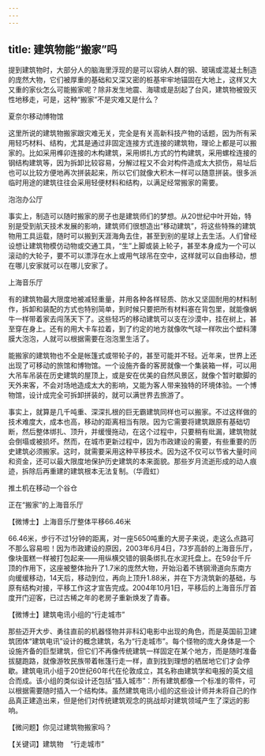```yaml
---
---
---
```

title: 建筑物能“搬家”吗
---




提到建筑物时，大部分人的脑海里浮现的是可以容纳人群的钢、玻璃或混凝土制造的庞然大物，它们被厚重的基础和又深又密的桩基牢牢地锚固在大地上，这样又大又重的家伙怎么可能搬家呢？除非发生地震、海啸或是刮起了台风，建筑物被毁灭性地移走，可是，这种“搬家”不是灾难又是什么？

夏奈尔移动博物馆



这里所说的建筑物搬家跟灾难无关，完全是有关高新科技产物的话题，因为所有采用轻巧材料、结构，尤其是通过非固定连接方式连接的建筑物，理论上都是可以搬家的。比如采用榫卯连接的木构建筑，采用绑扎方式的竹构建筑，采用螺栓连接的钢结构建筑等，因为拆卸比较容易，分解过程又不会对构件造成太大损伤，易址后也可以比较方便地再次拼装起来，所以它们就像大积木一样可以随意拼装。很多派临时用途的建筑往往会采用轻便材料和结构，以满足经常搬家的需要。

泡泡办公厅



事实上，制造可以随时搬家的房子也是建筑师们的梦想。从20世纪中叶开始，特别是受到航天技术发展的影响，建筑师们很想造出“移动建筑”，将这些特殊的建筑物用工具运载，随时可以搬到天涯海角去住，甚至到别的星球上去生活。人们曾经设想让建筑物模仿动物或交通工具，“生”上脚或装上轮子，甚至本身成为一个可以滚动的大轮子，要不可以漂浮在水上或用气球吊在空中，这样就可以自由移动，想在哪儿安家就可以在哪儿安家了。

上海音乐厅



有的建筑物最大限度地被减轻重量，并用各种各样轻质、防水又坚固耐用的材料制作，拆卸和装配的方式也特别简单，到时候只要把所有材料塞在背包里，就能像蜗牛一样带着家去闯荡天下了。这些轻巧的移动建筑可以支在沙漠中，挂在树上，甚至穿在身上。还有的用大卡车拉着，到了约定的地方就像吹气球一样吹出个塑料薄膜大泡泡，人就可以根据需要在泡泡里生活了。

能搬家的建筑物也不全是帐篷式或带轮子的，甚至可能并不轻。近年来，世界上还出现了可移动的旅馆和博物馆。一个设施齐备的客房就像一个集装箱一样，可以用大吊车吊装在历史建筑的屋顶上，或是安在优美的自然风景区，就像个暂时歇脚的天外来客，不会对场地造成太大的影响，又能为客人带来独特的环境体验。一个博物馆，设计成完全可拆卸拼装的，就可以满世界去旅游了。

事实上，就算是几千吨重、深深扎根的巨无霸建筑同样也可以搬家。不过这样做的技术难度大，成本也高，移动的距离相当有限。因为它需要将建筑跟原有基础切断，然后整体绑扎、顶升，并缓慢拖动，在这个过程中，只要稍有纰漏，建筑物就会倒塌或被损坏。然而，在城市更新过程中，因为市政建设的需要，有些重要的历史建筑必须搬家。这时，就需要采用这种平移技术。因为这不仅可以节省大量时间和资金，还可以最大限度地保护历史建筑的本来面貌。那些岁月流逝形成的动人痕迹，拆除后再重建的建筑根本无法复制。（华霞虹）

推土机在移动一个谷仓



正在“搬家”的上海音乐厅





【微博士】上海音乐厅整体平移66.46米

66.46米，步行不过1分钟的距离，对一座5650吨重的大房子来说，走这么点路可不那么容易啦！因为市政建设的原因，2003年6月4日，73岁高龄的上海音乐厅，像块蛋糕一样被打包起来——用纵横交错的钢条绑扎在水泥托盘上。在59台千斤顶的作用下，这座被整体抬升了1.7米的庞然大物，开始沿着不锈钢滑道向东南方向缓缓移动，14天后，移动到位，再向上顶升1.88米，并在下方浇筑新的基础，与原有结构对接，平移工作这才宣告完成。2004年10月1日，平移后的上海音乐厅首度开门迎客，已过古稀之年的老房子重新焕发了青春。

【微博士】建筑电讯小组的“行走城市”

那些迈开大步、勇往直前的机器怪物并非科幻电影中出现的角色，而是英国前卫建筑团体“建筑电讯”设计的概念建筑，名为“行走城市”。每个怪物的庞大身体是一个设施齐备的巨型建筑，但它们不再像传统建筑一样固定在某个地方，而是随时准备拔腿跑路，就像游牧民族带着帐篷行走一样，直到找到理想的栖居地它们才会停歇。建筑电讯小组于20世纪60年代在伦敦成立，其名称由建筑学和电报的英文组合而成。该小组的类似设计还包括“插入城市”：所有建筑都像一个标准的零件，可以根据需要随时插入一个结构体。虽然建筑电讯小组的这些设计师并未将自己的作品真正建造出来，但是他们对传统建筑观念的挑战却对建筑领域产生了深远的影响。

【微问题】你见过建筑物搬家吗？

【关键词】建筑物　“行走城市”
